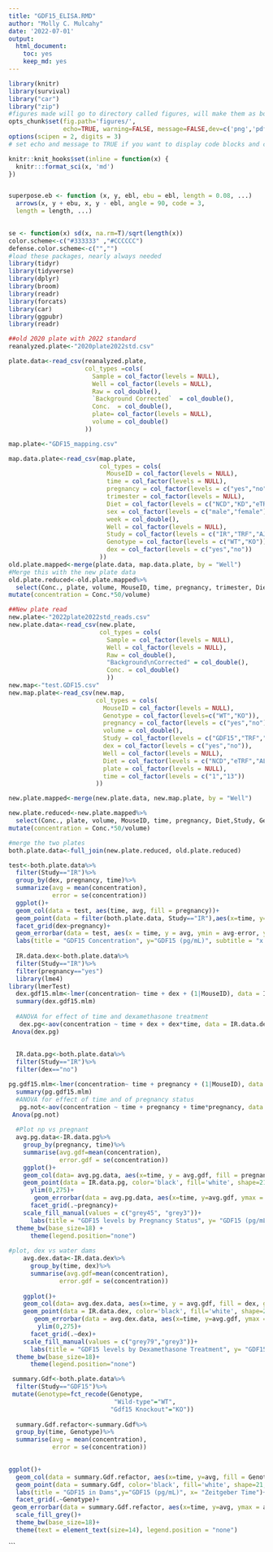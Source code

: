 ```yaml
---
title: "GDF15_ELISA.RMD"
author: "Molly C. Mulcahy"
date: '2022-07-01'
output:
  html_document:
    toc: yes
    keep_md: yes
---
```



```r
library(knitr)
library(survival)
library("car")
library("zip")
#figures made will go to directory called figures, will make them as both png and pdf files 
opts_chunk$set(fig.path='figures/',
               echo=TRUE, warning=FALSE, message=FALSE,dev=c('png','pdf'))
options(scipen = 2, digits = 3)
# set echo and message to TRUE if you want to display code blocks and code output respectively

knitr::knit_hooks$set(inline = function(x) {
  knitr:::format_sci(x, 'md')
})


superpose.eb <- function (x, y, ebl, ebu = ebl, length = 0.08, ...)
  arrows(x, y + ebu, x, y - ebl, angle = 90, code = 3,
  length = length, ...)

  
se <- function(x) sd(x, na.rm=T)/sqrt(length(x))
color.scheme<-c("#333333" ,"#CCCCCC")
defense.color.scheme<-c("","")
#load these packages, nearly always needed
library(tidyr)
library(tidyverse)
library(dplyr)
library(broom)
library(readr)
library(forcats)
library(car)
library(ggpubr)
library(readr)
```
     
```r
##old 2020 plate with 2022 standard
reanalyzed.plate<-"2020plate2022std.csv"

plate.data<-read_csv(reanalyzed.plate,
                     col_types =cols(
                       Sample = col_factor(levels = NULL),
                       Well = col_factor(levels = NULL),
                       Raw = col_double(),
                       `Background Corrected`  = col_double(),
                       Conc.  = col_double(),
                       plate= col_factor(levels = NULL),
                       volume = col_double()
                     ))

map.plate<-"GDF15_mapping.csv"

map.data.plate<-read_csv(map.plate,
                         col_types = cols(
                           MouseID = col_factor(levels = NULL),
                           time = col_factor(levels = NULL),
                           pregnancy = col_factor(levels = c("yes","no")),
                           trimester = col_factor(levels = NULL),
                           Diet = col_factor(levels = c("NCD","KD","eTRF","AL")),
                           sex = col_factor(levels = c("male","female")),
                           week = col_double(),
                           Well = col_factor(levels = NULL),
                           Study = col_factor(levels = c("IR","TRF","AJ","TSC")),
                           Genotype = col_factor(levels = c("WT","KO")),
                           dex = col_factor(levels = c("yes","no"))
                         ))
old.plate.mapped<-merge(plate.data, map.data.plate, by = "Well")
#Merge this with the new plate data
old.plate.reduced<-old.plate.mapped%>%
  select(Conc., plate, volume, MouseID, time, pregnancy, trimester, Diet, sex, week, Study, Genotype, dex)%>%
mutate(concentration = Conc.*50/volume)

##New plate read
new.plate<-"2022plate2022std_reads.csv"
new.plate.data<-read_csv(new.plate,
                         col_types = cols(
                           Sample = col_factor(levels = NULL),
                           Well = col_factor(levels = NULL),
                           Raw = col_double(),
                           "Background\nCorrected" = col_double(),
                           Conc. = col_double() 
                           ))
new.map<-"test.GDF15.csv"
new.map.plate<-read_csv(new.map,
                        col_types = cols(
                          MouseID = col_factor(levels = NULL),
                          Genotype = col_factor(levels=c("WT","KO")),
                          pregnancy = col_factor(levels = c("yes","no")),
                          volume = col_double(),
                          Study = col_factor(levels = c("GDF15","TRF","IR")),
                          dex = col_factor(levels = c("yes","no")),
                          Well = col_factor(levels = NULL),
                          Diet = col_factor(levels = c("NCD","eTRF","AL")),
                          plate = col_factor(levels = NULL),
                          time = col_factor(levels = c("1","13"))
                        ))

new.plate.mapped<-merge(new.plate.data, new.map.plate, by = "Well")

new.plate.reduced<-new.plate.mapped%>%
  select(Conc., plate, volume, MouseID, time, pregnancy, Diet,Study, Genotype, dex)%>%
mutate(concentration = Conc.*50/volume)

#merge the two plates
both.plate.data<-full_join(new.plate.reduced, old.plate.reduced)

```


```r
test<-both.plate.data%>%
  filter(Study=="IR")%>%
  group_by(dex, pregnancy, time)%>%
  summarize(avg = mean(concentration),
            error = se(concentration))
  ggplot()+
  geom_col(data = test, aes(time, avg, fill = pregnancy))+
  geom_point(data = filter(both.plate.data, Study=="IR"),aes(x=time, y=concentration))+
  facet_grid(dex~pregnancy)+
  geom_errorbar(data = test, aes(x = time, y = avg, ymin = avg-error, ymax = avg+error), width = 0.3)+
  labs(title = "GDF15 Concentration", y="GDF15 (pg/mL)", subtitle = "x axis = pregnancy, yaxis = dexamethasone")
  
  IR.data.dex<-both.plate.data%>%
  filter(Study=="IR")%>%
  filter(pregnancy=="yes")
  library(lme4)
library(lmerTest)
  dex.gdf15.mlm<-lmer(concentration~ time + dex + (1|MouseID), data = IR.data.dex)
  summary(dex.gdf15.mlm)
  
  #ANOVA for effect of time and dexamethasone treatment
   dex.pg<-aov(concentration ~ time + dex + dex*time, data = IR.data.dex)
 Anova(dex.pg)
   
   
  IR.data.pg<-both.plate.data%>%
  filter(Study=="IR")%>%
  filter(dex=="no")

pg.gdf15.mlm<-lmer(concentration~ time + pregnancy + (1|MouseID), data = IR.data.pg)
  summary(pg.gdf15.mlm)
  #ANOVA for effect of time and of pregnancy status
   pg.not<-aov(concentration ~ time + pregnancy + time*pregnancy, data = IR.data.pg)
 Anova(pg.not)
  
  #Plot np vs pregnant
  avg.pg.data<-IR.data.pg%>%
    group_by(pregnancy, time)%>%
    summarise(avg.gdf=mean(concentration),
              error.gdf = se(concentration))
    ggplot()+
    geom_col(data= avg.pg.data, aes(x=time, y = avg.gdf, fill = pregnancy, group = pregnancy ),position = position_dodge(1.0))+
    geom_point(data = IR.data.pg, color='black', fill='white', shape=21, size=2.5,aes(x=time, y=concentration, group = pregnancy), position = position_dodge2(width = 0.6))+
      ylim(0,275)+
       geom_errorbar(data = avg.pg.data, aes(x=time, y=avg.gdf, ymax = avg.gdf+error.gdf, ymin = avg.gdf-error.gdf), width = 0.3)+
      facet_grid(.~pregnancy)+
    scale_fill_manual(values = c("grey45", "grey3"))+
      labs(title = "GDF15 levels by Pregnancy Status", y= "GDF15 (pg/mL)", x= "Zeitgeber Time")+
  theme_bw(base_size=18) +
      theme(legend.position="none")
  
#plot, dex vs water dams
    avg.dex.data<-IR.data.dex%>%
      group_by(time, dex)%>%
      summarise(avg.gdf=mean(concentration),
              error.gdf = se(concentration))
    
    ggplot()+
    geom_col(data= avg.dex.data, aes(x=time, y = avg.gdf, fill = dex, group = dex ),position = position_dodge(1.0))+
    geom_point(data = IR.data.dex, color='black', fill='white', shape=21, size=2.5,aes(x=time, y=concentration, group = dex), position = position_dodge2(width = 0.6))+
       geom_errorbar(data = avg.dex.data, aes(x=time, y=avg.gdf, ymax = avg.gdf+error.gdf, ymin = avg.gdf-error.gdf), width = 0.3)+
        ylim(0,275)+
      facet_grid(.~dex)+
    scale_fill_manual(values = c("grey79","grey3"))+
      labs(title = "GDF15 levels by Dexamethasone Treatment", y= "GDF15 (pg/mL)", x= "Zeitgeber Time")+
  theme_bw(base_size=18)+
      theme(legend.position="none")
```


```r
 summary.Gdf<-both.plate.data%>%
  filter(Study=="GDF15")%>%
 mutate(Genotype=fct_recode(Genotype,
                             "Wild-type"="WT",
                            "Gdf15 Knockout"="KO")) 
  
  summary.Gdf.refactor<-summary.Gdf%>%
  group_by(time, Genotype)%>%
  summarise(avg = mean(concentration),
            error = se(concentration))
  

ggplot()+
  geom_col(data = summary.Gdf.refactor, aes(x=time, y=avg, fill = Genotype, group = Genotype), position = position_dodge(1.0))+
  geom_point(data = summary.Gdf, color='black', fill='white', shape=21, size=2.5,aes(x=time, y=concentration, group = Genotype), position = position_dodge2(width = 0.6))+
  labs(title = "GDF15 in Dams",y="GDF15 (pg/mL)", x= "Zeitgeber Time")+
  facet_grid(.~Genotype)+
 geom_errorbar(data = summary.Gdf.refactor, aes(x=time, y=avg, ymax = avg+error, ymin = avg-error), width = 0.3)+
  scale_fill_grey()+
  theme_bw(base_size=18)+
  theme(text = element_text(size=14), legend.position = "none")

```


```
